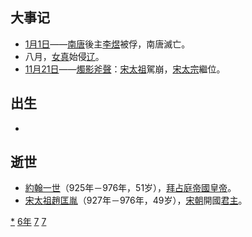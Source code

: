 {{yearTOC|976|于阗'''[[天尊|天尊]]十年'''；辽'''[[保寧|保寧]]八年'''；北汉'''[[广运_(刘继元)|广运]]三年'''；北宋（吴越）'''[[开宝|开宝]]九年'''，'''[[太平兴国|太平兴国]]元年'''；大理'''[[明政_(段素順)|明政]]八年'''；越南'''[[太平_(丁部領)|太平]]七年'''；定安國'''[[元興_(定安國)|元興]]元年'''；日本'''[[天延|天延]]四年'''，'''[[貞元_(圓融天皇)|貞元]]元年'''}}

== 大事记 ==
* [[1月1日|1月1日]]——[[南唐|南唐]]後主[[李煜|李煜]]被俘，南唐滅亡。
* 八月，[[女真|女真]]始侵[[辽|辽]]。
* [[11月21日|11月21日]]——[[燭影斧聲|燭影斧聲]]：[[宋太祖|宋太祖]]駕崩，[[宋太宗|宋太宗]]繼位。

== 出生 ==
*

== 逝世 ==
{{Wikisource year mention}}
* [[約翰一世_(拜占庭)|約翰一世]]（925年－976年，51岁），[[拜占庭帝國|拜占庭帝國]][[皇帝|皇帝]]。
* [[宋太祖|宋太祖]][[趙匡胤|趙匡胤]]（927年－976年，49岁），[[宋朝|宋朝]]開國[[君主|君主]]。

[[Category:976年|*]]
[[Category:970年代|6年]]
[[Category:10世纪各年|7]]
[[Category:1千紀的子年|7]]